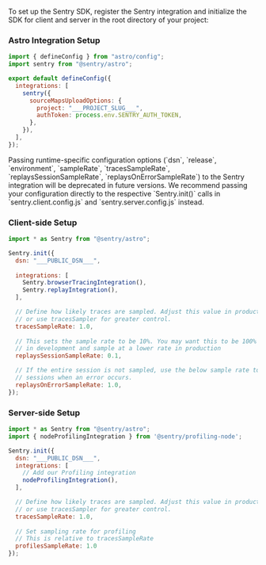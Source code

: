 To set up the Sentry SDK, register the Sentry integration and initialize the SDK for client and server in the root directory of your project:

### Astro Integration Setup


```javascript {filename:astro.config.mjs}
import { defineConfig } from "astro/config";
import sentry from "@sentry/astro";

export default defineConfig({
  integrations: [
    sentry({
      sourceMapsUploadOptions: {
        project: "___PROJECT_SLUG___",
        authToken: process.env.SENTRY_AUTH_TOKEN,
      },
    }),
  ],
});
```

<Alert level="warning">
  Passing runtime-specific configuration options (`dsn`, `release`, `environment`, `sampleRate`, `tracesSampleRate`, `replaysSessionSampleRate`, `replaysOnErrorSampleRate`) to the Sentry integration will be deprecated in future versions.
  We recommend passing your configuration directly to the respective `Sentry.init()` calls in `sentry.client.config.js` and `sentry.server.config.js` instead.
</Alert>

### Client-side Setup

```javascript {filename:sentry.client.config.js} {"onboardingOptions": {"performance": "7,11-13", "session-replay": "8,14-21"}}
import * as Sentry from "@sentry/astro";

Sentry.init({
  dsn: "___PUBLIC_DSN___",
  
  integrations: [
    Sentry.browserTracingIntegration(),
    Sentry.replayIntegration(),
  ],

  // Define how likely traces are sampled. Adjust this value in production,
  // or use tracesSampler for greater control.
  tracesSampleRate: 1.0,
  
  // This sets the sample rate to be 10%. You may want this to be 100% while
  // in development and sample at a lower rate in production
  replaysSessionSampleRate: 0.1,

  // If the entire session is not sampled, use the below sample rate to sample
  // sessions when an error occurs.
  replaysOnErrorSampleRate: 1.0,
});
```

### Server-side Setup

```javascript {filename:sentry.server.config.js} {"onboardingOptions": {"performance": "10-13", "profiling": "2,6-9,14-17"}}
import * as Sentry from "@sentry/astro";
import { nodeProfilingIntegration } from '@sentry/profiling-node';

Sentry.init({
  dsn: "___PUBLIC_DSN___",
  integrations: [
    // Add our Profiling integration
    nodeProfilingIntegration(),
  ],

  // Define how likely traces are sampled. Adjust this value in production,
  // or use tracesSampler for greater control.
  tracesSampleRate: 1.0,
  
  // Set sampling rate for profiling
  // This is relative to tracesSampleRate
  profilesSampleRate: 1.0
});
```
